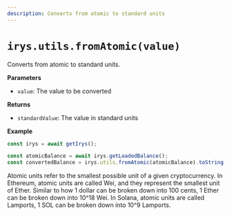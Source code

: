 ```yaml
---
description: Converts from atomic to standard units
---
```



# `irys.utils.fromAtomic(value)`

Converts from atomic to standard units.

**Parameters**

<div className="-mt-6" />

-   `value`: The value to be converted

**Returns**

<div className="-mt-6" />

-   `standardValue`: The value in standard units

**Example**
```js
const irys = await getIrys();

const atomicBalance = await irys.getLoadedBalance();
const convertedBalance = irys.utils.fromAtomic(atomicBalance).toString();
```

<Callout type="info" emoji="ℹ️">
	Atomic units refer to the smallest possible unit of a given cryptocurrency. In Ethereum, atomic units are called
	Wei, and they represent the smallest unit of Ether. Similar to how 1 dollar can be broken down into 100 cents, 1
	Ether can be broken down into 10^18 Wei. In Solana, atomic units are called Lamports, 1 SOL can be broken down into
	10^9 Lamports.
</Callout>
